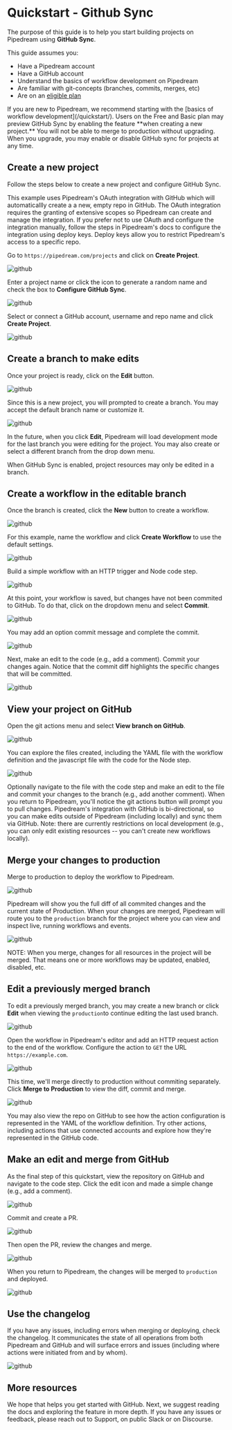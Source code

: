 
# Quickstart - Github Sync

The purpose of this guide is to help you start building projects on Pipedream using **GitHub Sync**. 

This guide assumes you:

- Have a Pipedream account 
- Have a GitHub account
- Understand the basics of workflow development on Pipedream
- Are familiar with git-concepts (branches, commits, merges, etc)
- Are on an [eligible plan](https://pipedream.com/pricing/)

<Callout type="info" emoji="ℹ️">
If you are new to Pipedream, we recommend starting with the [basics of workflow development](/quickstart/).
</Callout>

<Callout type="info" emoji="ℹ️">
Users on the Free and Basic plan may preview GitHub Sync by enabling the feature **when creating a new project.**  You will not be able to merge to production without upgrading. When you upgrade, you may enable or disable GitHub sync for projects at any time.
</Callout>

## Create a new project

Follow the steps below to create a new project and configure GitHub Sync.

<Callout type="info" emoji="ℹ️">
This example uses Pipedream's OAuth integration with GitHub which will automaticallly create a a new, empty repo in GitHub. The OAuth integration requires the granting of extensive scopes so Pipedream can create and manage the integration. If you prefer not to use OAuth and configure the integration manually, follow the steps in Pipedream's docs to configure the integration using deploy keys. Deploy keys allow you to restrict Pipedream's access to a specific repo.
</Callout>

Go to `https://pipedream.com/projects` and click on **Create Project**.

![github](./images/create_project.png)

Enter a project name or click the icon to generate a random name and check the box to **Configure GitHub Sync**. 

![github](./images/configure_project_1.png)

Select or connect a GitHub account, username and repo name and click **Create Project**.

![github](./images/configure_project_2.png)


## Create a branch to make edits

Once your project is ready, click on the **Edit** button. 

![github](./images/edit_1.png)

Since this is a new project, you will prompted to create a branch. You may accept the default branch name or customize it. 

![github](./images/edit_2.png)

In the future, when you click **Edit**, Pipedream will load development mode for the last branch you were editing for the project. You may also create or select a different branch from the drop down menu.

<Callout type="info" emoji="ℹ️">
When GitHub Sync is enabled, project resources may only be edited in a branch.
</Callout>

## Create a workflow in the editable branch

Once the branch is created, click the **New** button to create a workflow.

![github](./images/new_workflow.png)

For this example, name the workflow and click **Create Workflow** to use the default settings.

![github](./images/configure_workflow.png)

Build a simple workflow with an HTTP trigger and Node code step. 

![github](./images/basic_workflow.png)


At this point, your workflow is saved, but changes have not been commited to GitHub. To do that, click on the dropdown menu and select **Commit**. 

![github](./images/commit_changes_1.png)

You may add an option commit message and complete the commit.

![github](./images/commit_diff_1.png)

Next, make an edit to the code (e.g., add a comment). Commit your changes again. Notice that the commit diff highlights the specific changes that will be committed.

![github](./images/commit_diff_2.png)

## View your project on GitHub

Open the git actions menu and select **View branch on GitHub**. 

![github](./images/view_branch_on_github_1.png)

You can explore the files created, including the YAML file with the workflow definition and the javascript file with the code for the Node step. 

![github](./images/view_branch_on_github_2.png)

<Callout type="info" emoji="ℹ️">
Optionally navigate to the file with the code step and make an edit to the file and commit your changes to the branch (e.g., add another comment). When you return to Pipedream, you'll notice the git actions button will prompt you to pull changes. Pipedream's integration with GitHub is bi-directional, so you can make edits outside of Pipedream (including locally) and sync them via GitHub. Note: there are currently restrictions on local development (e.g., you can only edit existing resources -- you can't create new workflows locally).
</Callout>

## Merge your changes to production

Merge to production to deploy the workflow to Pipedream. 

![github](./images/merge_to_production_1.png)

Pipedream will show you the full diff of all commited changes and the current state of Production. When your changes are merged, Pipedream will route you to the `production` branch for the project where you can view and inspect live, running workflows and events.

![github](./images/merge_to_production_2.png)

NOTE: When you merge, changes for all resources in the project will be merged. That means one or more workflows may be updated, enabled, disabled, etc.

## Edit a previously merged branch

To edit a previously merged branch, you may create a new branch or click **Edit** when viewing the `production`to continue editing the last used branch.

![github](./images/edit_production.png)

Open the workflow in Pipedream's editor and add an HTTP request action to the end of the workflow. Configure the action to `GET` the URL `https://example.com`. 

![github](./images/add_action.png)

This time, we'll merge directly to production without commiting separately. Click **Merge to Production** to view the diff, commit and merge.  

![github](./images/action_diff.png)

You may also view the repo on GitHub to see how the action configuration is represented in the YAML of the workflow definition. Try other actions, including actions that use connected accounts and explore how they're represented in the GitHub code.

## Make an edit and merge from GitHub 

As the final step of this quickstart, view the repository on GitHub and navigate to the code step. Click the edit icon and made a simple change (e.g., add a comment). 

![github](./images/edit_in_github.png)

Commit and create a PR. 

![github](./images/create_pr.png)

Then open the PR, review the changes and merge. 

![github](./images/merge_pr.png)

When you return to Pipedream, the changes will be merged to `production` and deployed.

![github](./images/pr_deployed.png)

## Use the changelog

If you have any issues, including errors when merging or deploying, check the changelog. It communicates the state of all operations from both Pipedream and GitHub and will surface errors and issues (including where actions were initiated from and by whom).

![github](./images/changelog.png)

## More resources

We hope that helps you get started with GitHub. Next, we suggest reading the docs and exploring the feature in more depth.  If you have any issues or feedback, please reach out to Support, on public Slack or on Discourse.